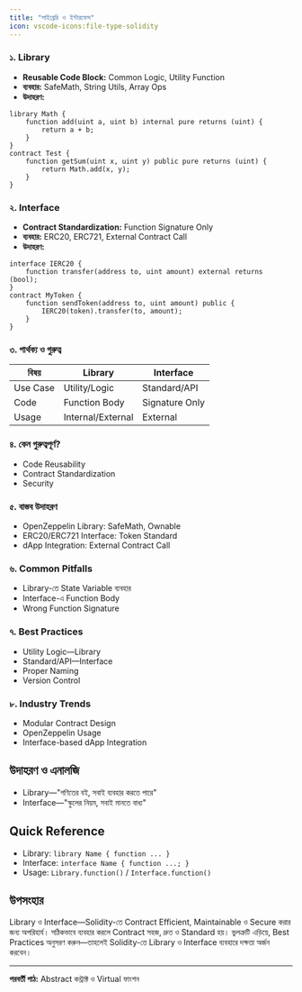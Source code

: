 ```yaml
---
title: "লাইব্রেরি ও ইন্টারফেস"
icon: vscode-icons:file-type-solidity
---
```


### ১. Library
- **Reusable Code Block:** Common Logic, Utility Function
- **ব্যবহার:** SafeMath, String Utils, Array Ops
- **উদাহরণ:**
```solidity
library Math {
    function add(uint a, uint b) internal pure returns (uint) {
        return a + b;
    }
}
contract Test {
    function getSum(uint x, uint y) public pure returns (uint) {
        return Math.add(x, y);
    }
}
```

### ২. Interface
- **Contract Standardization:** Function Signature Only
- **ব্যবহার:** ERC20, ERC721, External Contract Call
- **উদাহরণ:**
```solidity
interface IERC20 {
    function transfer(address to, uint amount) external returns (bool);
}
contract MyToken {
    function sendToken(address to, uint amount) public {
        IERC20(token).transfer(to, amount);
    }
}
```

### ৩. পার্থক্য ও গুরুত্ব
| বিষয়         | Library            | Interface          |
|--------------|--------------------|--------------------|
| Use Case     | Utility/Logic      | Standard/API       |
| Code         | Function Body      | Signature Only     |
| Usage        | Internal/External  | External           |

### ৪. কেন গুরুত্বপূর্ণ?
- Code Reusability
- Contract Standardization
- Security

### ৫. বাস্তব উদাহরণ
- OpenZeppelin Library: SafeMath, Ownable
- ERC20/ERC721 Interface: Token Standard
- dApp Integration: External Contract Call

### ৬. Common Pitfalls
- Library-তে State Variable ব্যবহার
- Interface-এ Function Body
- Wrong Function Signature

### ৭. Best Practices
- Utility Logic—Library
- Standard/API—Interface
- Proper Naming
- Version Control

### ৮. Industry Trends
- Modular Contract Design
- OpenZeppelin Usage
- Interface-based dApp Integration

## উদাহরণ ও এনালজি
- Library—"গণিতের বই, সবাই ব্যবহার করতে পারে"
- Interface—"স্কুলের নিয়ম, সবাই মানতে বাধ্য"

## Quick Reference

- Library: `library Name { function ... }`
- Interface: `interface Name { function ...; }`
- Usage: `Library.function()` / `Interface.function()`

## উপসংহার

Library ও Interface—Solidity-তে Contract Efficient, Maintainable ও Secure করার জন্য অপরিহার্য। সঠিকভাবে ব্যবহার করলে Contract সহজ, দ্রুত ও Standard হয়। ভুলত্রুটি এড়িয়ে, Best Practices অনুসরণ করুন—তাহলেই Solidity-তে Library ও Interface ব্যবহারে দক্ষতা অর্জন করবেন।

---

**পরবর্তী পাঠ:** Abstract কন্ট্রাক্ট ও Virtual ফাংশন
